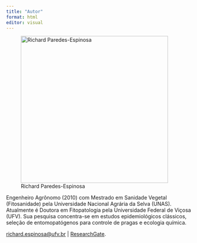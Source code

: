 ```yaml
---
title: "Autor"
format: html
editor: visual
---
```


![Richard Paredes-Espinosa](Autor2.jpg){width=400}

Engenheiro Agrônomo (2010) com Mestrado em Sanidade Vegetal (Fitosanidade) pela Universidade Nacional Agrária da Selva (UNAS). Atualmente é Doutora em Fitopatologia pela Universidade Federal de Viçosa (UFV). Sua pesquisa concentra-se em estudos epidemiológicos clássicos, seleção de entomopatógenos para controle de pragas e ecologia química.

[richard.espinosa\@ufv.br](mailto:tu_correo@example.com) \| [ResearchGate](https://www.researchgate.net/profile/Richard-Paredes-Espinosa-2).
